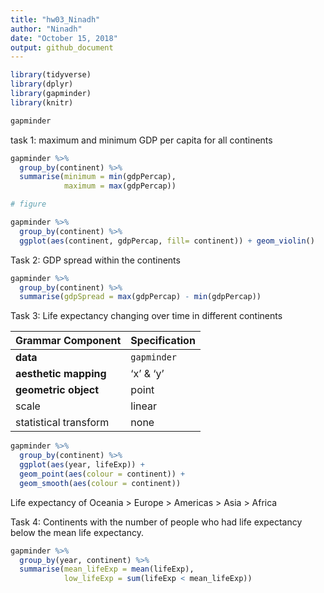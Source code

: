 ```yaml
---
title: "hw03_Ninadh"
author: "Ninadh"
date: "October 15, 2018"
output: github_document
---
```


```r
library(tidyverse)
library(dplyr)
library(gapminder)
library(knitr)
```

```r
gapminder
```

task 1: maximum and minimum GDP per capita for all continents

```r
gapminder %>%
  group_by(continent) %>%
  summarise(minimum = min(gdpPercap),
            maximum = max(gdpPercap))
```

```r
# figure

gapminder %>%
  group_by(continent) %>%
  ggplot(aes(continent, gdpPercap, fill= continent)) + geom_violin()
```

Task 2: GDP spread within the continents

```r
gapminder %>%
  group_by(continent) %>%
  summarise(gdpSpread = max(gdpPercap) - min(gdpPercap))
```

Task 3: Life expectancy changing over time in different continents 

| Grammar Component     | Specification |
|-----------------------|---------------|
| __data__              | `gapminder` |
| __aesthetic mapping__ | 'x' & 'y' |
| __geometric object__  | point |
| scale                 | linear |
| statistical transform | none |

```r
gapminder %>%
  group_by(continent) %>%
  ggplot(aes(year, lifeExp)) +
  geom_point(aes(colour = continent)) +
  geom_smooth(aes(colour = continent))
```

Life expectancy of Oceania > Europe > Americas > Asia > Africa

Task 4: Continents with the number of people who had life expectancy below the mean life expectancy.

```r
gapminder %>%
  group_by(year, continent) %>%
  summarise(mean_lifeExp = mean(lifeExp), 
            low_lifeExp = sum(lifeExp < mean_lifeExp))

```


